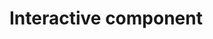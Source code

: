 # Interactive component
<link rel=stylesheet href="style.css" type="text/css" media=screen>
<script src="https://d3js.org/d3.v7.js"></script>
<script src='https://cdnjs.cloudflare.com/ajax/libs/underscore.js/1.7.0/underscore-min.js' charset="utf-8"></script>
<div id="plot"></div>
<script src="backup_script.js"></script>

